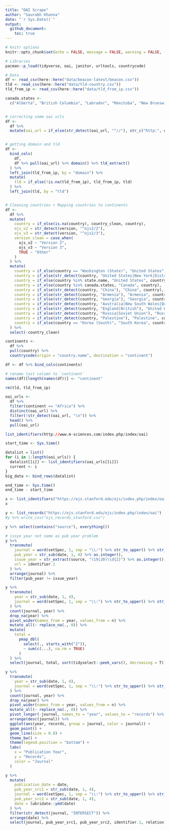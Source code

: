 ```yaml
---
title: "OAI Scrape"
author: "Saurabh Khanna"
date: "`r Sys.Date()`"
output: 
  github_document:
    toc: true
---
```


```r
# knitr options
knitr::opts_chunk$set(echo = FALSE, message = FALSE, warning = FALSE, fig.retina = 4)
```


```r
# Libraries
pacman::p_load(tidyverse, oai, janitor, urltools, countrycode)

# Data
df <- read_csv(here::here("data/beacon-latest/beacon.csv"))
tld <- read_csv(here::here("data/tld-country.csv"))
tld_from_ip <- read_csv(here::here("data/tld_from_ip.csv"))

canada.states <- 
  c("Alberta", "British Columbia", "Labrador", "Manitoba", "New Brunswick", "Newfoundland", "Nova Scotia", "Nunavut", "North West Terr.", "Ontario", "Prince Edward Is.", "Québec (Province)", "Saskatchewan", "Yukon")


# correcting some oai urls
df <- 
  df %>% 
  mutate(oai_url = if_else(str_detect(oai_url, "^//"), str_c("http:", oai_url), oai_url))


# getting domain and tld
df <- 
  bind_cols(
    df,
    df %>% pull(oai_url) %>% domain() %>% tld_extract()
  ) %>% 
  left_join(tld_from_ip, by = "domain") %>%
  mutate(
    tld = if_else(!is.na(tld_from_ip), tld_from_ip, tld)
  ) %>%
  left_join(tld, by = "tld")


# Cleaning countries + Mapping countries to continents
df <-
  df %>% 
  mutate(
    country = if_else(is.na(country), country_clean, country),
    ojs_v2 = str_detect(version, "^ojs2/2"),
    ojs_v3 = str_detect(version, "^ojs2/3"),
    version_clean = case_when(
      ojs_v2 ~ "Version 2",
      ojs_v3 ~ "Version 3",
      TRUE ~ "Other"
    )
  ) %>% 
  mutate(
    country = if_else(country == "Washington (State)", "United States", country),
    country = if_else(str_detect(country, "United States|New York|District of Columbia"), "United States", country),
    country = if_else(country %in% state.name, "United States", country),
    country = if_else(country %in% canada.states, "Canada", country),
    country = if_else(str_detect(country, "China"), "China", country),
    country = if_else(str_detect(country, "Armenia"), "Armenia", country),
    country = if_else(str_detect(country, "Georgia"), "Georgia", country),
    country = if_else(str_detect(country, "Australia|New South Wales|Queensland|Victoria"), "Australia", country),
    country = if_else(str_detect(country, "England|British"), "United Kingdom", country),
    country = if_else(str_detect(country, "Russia|Soviet Union"), "Russia", country),
    country = if_else(str_detect(country, "Palestine"), "Palestine", country),
    country = if_else(country == "Korea (South)", "South Korea", country)
  ) %>% 
  select(-country_clean)

continents <-
  df %>%
  pull(country) %>% 
  countrycode(origin = "country.name", destination = "continent")

df <- df %>% bind_cols(continents)

# rename last column to `continent`
names(df)[length(names(df))] <- "continent"

rm(tld, tld_from_ip)
```




```r
oai_urls <- 
  df %>% 
  filter(continent == "Africa") %>% 
  distinct(oai_url) %>% 
  filter(!str_detect(oai_url, "\n")) %>% 
  head() %>% 
  pull(oai_url)

list_identifiers(http://www.m-sciences.com/index.php/index/oai)
```



```r
start_time <- Sys.time()

datalist = list()
for (i in 1:length(oai_urls)) {
  datalist[[i]] <- list_identifiers(oai_urls[[i]])
  current <- i
}
big_data <- bind_rows(datalist)

end_time <- Sys.time()
end_time - start_time
```

















```r
x <- list_identifiers("https://ojs.stanford.edu/ojs/index.php/index/oai")
x
```

```r
y <- list_records("https://ojs.stanford.edu/ojs/index.php/index/oai")
#y %>% write_csv("ojs_records_stanford.csv")
```

```r
y %>% select(contains("source"), everything())

# issye year not same as pub year problem
y %>% 
  transmute(
    journal = word(setSpec, 1, sep = "\\:") %>% str_to_upper() %>% str_trim(),
    pub_year = str_sub(date, 1, 4) %>% as.integer(),
    issue_year = str_extract(source, "(19|20)\\d{2}") %>% as.integer(),
    url = identifier.1
  ) %>% 
  arrange(journal) %>% 
  filter(pub_year != issue_year)
```

```r
y %>% 
  transmute(
    year = str_sub(date, 1, 4),
    journal = word(setSpec, 1, sep = "\\:") %>% str_to_upper() %>% str_trim()
  ) %>% 
  count(journal, year) %>% 
  drop_na(year) %>% 
  pivot_wider(names_from = year, values_from = n) %>% 
  mutate_all(~ replace_na(., 0)) %>% 
  mutate(
    total =
      pmap_dbl(
        select(., starts_with("2")),
        ~ sum(c(...), na.rm = TRUE)
      )
  ) %>% 
  select(journal, total, sort(tidyselect::peek_vars(), decreasing = T))
```


```r
y %>% 
  transmute(
    year = str_sub(date, 1, 4),
    journal = word(setSpec, 1, sep = "\\:") %>% str_to_upper() %>% str_trim()
  ) %>% 
  count(journal, year) %>% 
  drop_na(year) %>% 
  pivot_wider(names_from = year, values_from = n) %>% 
  mutate_all(~ replace_na(., 0)) %>%
  pivot_longer(-journal, names_to = "year", values_to = "records") %>%
  arrange(desc(journal)) %>% 
  ggplot(aes(year, records, group = journal, color = journal)) +
  geom_point() +
  geom_line(size = 0.8) +
  theme_bw() +
  theme(legend.position = "bottom") +
  labs(
    x = "Publication Year",
    y = "Records",
    color = "Journal"
  )
```



```r
y %>% 
  mutate(
    publication_date = date,
    pub_year_src1 = str_sub(date, 1, 4),
    journal = word(setSpec, 1, sep = "\\:") %>% str_to_upper() %>% str_trim(),
    pub_year_src2 = str_sub(date, 1, 4),
    date = lubridate::ymd(date)
  ) %>% 
  filter(str_detect(journal, "INTERSECT")) %>% 
  arrange(date) %>% 
  select(journal, pub_year_src1, pub_year_src2, identifier.1, relation)
```


